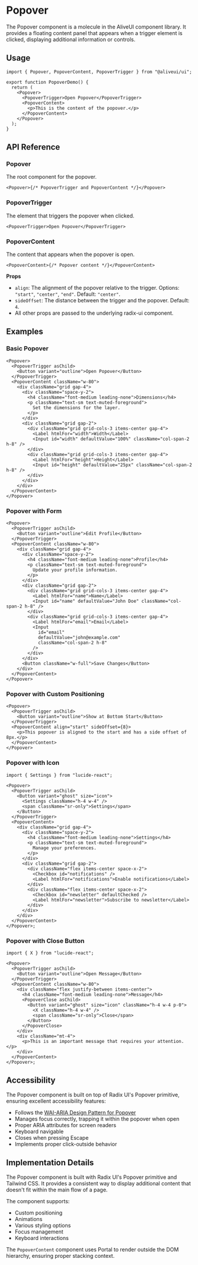 # Popover

The Popover component is a molecule in the AliveUI component library. It provides a floating content panel that appears when a trigger element is clicked, displaying additional information or controls.

## Usage

```tsx
import { Popover, PopoverContent, PopoverTrigger } from "@aliveui/ui";

export function PopoverDemo() {
  return (
    <Popover>
      <PopoverTrigger>Open Popover</PopoverTrigger>
      <PopoverContent>
        <p>This is the content of the popover.</p>
      </PopoverContent>
    </Popover>
  );
}
```

## API Reference

### Popover

The root component for the popover.

```tsx
<Popover>{/* PopoverTrigger and PopoverContent */}</Popover>
```

### PopoverTrigger

The element that triggers the popover when clicked.

```tsx
<PopoverTrigger>Open Popover</PopoverTrigger>
```

### PopoverContent

The content that appears when the popover is open.

```tsx
<PopoverContent>{/* Popover content */}</PopoverContent>
```

**Props**

- `align`: The alignment of the popover relative to the trigger. Options: `"start"`, `"center"`, `"end"`. Default: `"center"`.
- `sideOffset`: The distance between the trigger and the popover. Default: `4`.
- All other props are passed to the underlying radix-ui component.

## Examples

### Basic Popover

```tsx
<Popover>
  <PopoverTrigger asChild>
    <Button variant="outline">Open Popover</Button>
  </PopoverTrigger>
  <PopoverContent className="w-80">
    <div className="grid gap-4">
      <div className="space-y-2">
        <h4 className="font-medium leading-none">Dimensions</h4>
        <p className="text-sm text-muted-foreground">
          Set the dimensions for the layer.
        </p>
      </div>
      <div className="grid gap-2">
        <div className="grid grid-cols-3 items-center gap-4">
          <Label htmlFor="width">Width</Label>
          <Input id="width" defaultValue="100%" className="col-span-2 h-8" />
        </div>
        <div className="grid grid-cols-3 items-center gap-4">
          <Label htmlFor="height">Height</Label>
          <Input id="height" defaultValue="25px" className="col-span-2 h-8" />
        </div>
      </div>
    </div>
  </PopoverContent>
</Popover>
```

### Popover with Form

```tsx
<Popover>
  <PopoverTrigger asChild>
    <Button variant="outline">Edit Profile</Button>
  </PopoverTrigger>
  <PopoverContent className="w-80">
    <div className="grid gap-4">
      <div className="space-y-2">
        <h4 className="font-medium leading-none">Profile</h4>
        <p className="text-sm text-muted-foreground">
          Update your profile information.
        </p>
      </div>
      <div className="grid gap-2">
        <div className="grid grid-cols-3 items-center gap-4">
          <Label htmlFor="name">Name</Label>
          <Input id="name" defaultValue="John Doe" className="col-span-2 h-8" />
        </div>
        <div className="grid grid-cols-3 items-center gap-4">
          <Label htmlFor="email">Email</Label>
          <Input
            id="email"
            defaultValue="john@example.com"
            className="col-span-2 h-8"
          />
        </div>
      </div>
      <Button className="w-full">Save Changes</Button>
    </div>
  </PopoverContent>
</Popover>
```

### Popover with Custom Positioning

```tsx
<Popover>
  <PopoverTrigger asChild>
    <Button variant="outline">Show at Bottom Start</Button>
  </PopoverTrigger>
  <PopoverContent align="start" sideOffset={8}>
    <p>This popover is aligned to the start and has a side offset of 8px.</p>
  </PopoverContent>
</Popover>
```

### Popover with Icon

```tsx
import { Settings } from "lucide-react";

<Popover>
  <PopoverTrigger asChild>
    <Button variant="ghost" size="icon">
      <Settings className="h-4 w-4" />
      <span className="sr-only">Settings</span>
    </Button>
  </PopoverTrigger>
  <PopoverContent>
    <div className="grid gap-4">
      <div className="space-y-2">
        <h4 className="font-medium leading-none">Settings</h4>
        <p className="text-sm text-muted-foreground">
          Manage your preferences.
        </p>
      </div>
      <div className="grid gap-2">
        <div className="flex items-center space-x-2">
          <Checkbox id="notifications" />
          <Label htmlFor="notifications">Enable notifications</Label>
        </div>
        <div className="flex items-center space-x-2">
          <Checkbox id="newsletter" defaultChecked />
          <Label htmlFor="newsletter">Subscribe to newsletter</Label>
        </div>
      </div>
    </div>
  </PopoverContent>
</Popover>;
```

### Popover with Close Button

```tsx
import { X } from "lucide-react";

<Popover>
  <PopoverTrigger asChild>
    <Button variant="outline">Open Message</Button>
  </PopoverTrigger>
  <PopoverContent className="w-80">
    <div className="flex justify-between items-center">
      <h4 className="font-medium leading-none">Message</h4>
      <PopoverClose asChild>
        <Button variant="ghost" size="icon" className="h-4 w-4 p-0">
          <X className="h-4 w-4" />
          <span className="sr-only">Close</span>
        </Button>
      </PopoverClose>
    </div>
    <div className="mt-4">
      <p>This is an important message that requires your attention.</p>
    </div>
  </PopoverContent>
</Popover>;
```

## Accessibility

The Popover component is built on top of Radix UI's Popover primitive, ensuring excellent accessibility features:

- Follows the [WAI-ARIA Design Pattern for Popover](https://www.w3.org/WAI/ARIA/apg/patterns/dialogmodal/)
- Manages focus correctly, trapping it within the popover when open
- Proper ARIA attributes for screen readers
- Keyboard navigable
- Closes when pressing Escape
- Implements proper click-outside behavior

## Implementation Details

The Popover component is built with Radix UI's Popover primitive and Tailwind CSS. It provides a consistent way to display additional content that doesn't fit within the main flow of a page.

The component supports:

- Custom positioning
- Animations
- Various styling options
- Focus management
- Keyboard interactions

The `PopoverContent` component uses Portal to render outside the DOM hierarchy, ensuring proper stacking context.
